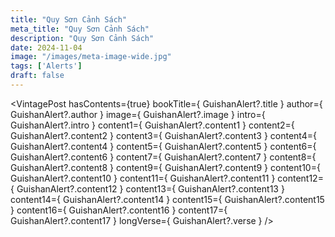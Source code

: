 ```yaml
---
title: "Quy Sơn Cảnh Sách"
meta_title: "Quy Sơn Cảnh Sách"
description: "Quy Sơn Cảnh Sách"
date: 2024-11-04
image: "/images/meta-image-wide.jpg"
tags: ['Alerts']
draft: false
---
```



<VintagePost
  hasContents={true}
  bookTitle={ GuishanAlert?.title }
  author={ GuishanAlert?.author }
  image={ GuishanAlert?.image }
  intro={ GuishanAlert?.intro }
  content1={ GuishanAlert?.content1 }
  content2={ GuishanAlert?.content2 }
  content3={ GuishanAlert?.content3 }
  content4={ GuishanAlert?.content4 }
  content5={ GuishanAlert?.content5 }
  content6={ GuishanAlert?.content6 }
  content7={ GuishanAlert?.content7 }
  content8={ GuishanAlert?.content8 }
  content9={ GuishanAlert?.content9 }
  content10={ GuishanAlert?.content10 }
  content11={ GuishanAlert?.content11 }
  content12={ GuishanAlert?.content12 }
  content13={ GuishanAlert?.content13 }
  content14={ GuishanAlert?.content14 }
  content15={ GuishanAlert?.content15 }
  content16={ GuishanAlert?.content16 }
  content17={ GuishanAlert?.content17 }
  longVerse={ GuishanAlert?.verse }
/>
